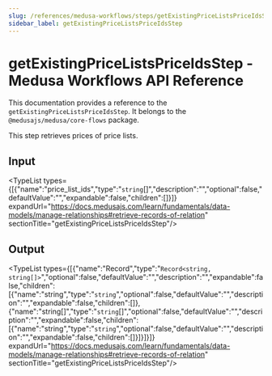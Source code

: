 ```yaml
---
slug: /references/medusa-workflows/steps/getExistingPriceListsPriceIdsStep
sidebar_label: getExistingPriceListsPriceIdsStep
---
```



# getExistingPriceListsPriceIdsStep - Medusa Workflows API Reference

This documentation provides a reference to the `getExistingPriceListsPriceIdsStep`. It belongs to the `@medusajs/medusa/core-flows` package.

This step retrieves prices of price lists.

## Input

<TypeList types={[{"name":"price_list_ids","type":"`string`[]","description":"","optional":false,"defaultValue":"","expandable":false,"children":[]}]} expandUrl="https://docs.medusajs.com/learn/fundamentals/data-models/manage-relationships#retrieve-records-of-relation" sectionTitle="getExistingPriceListsPriceIdsStep"/>

## Output

<TypeList types={[{"name":"Record","type":"`Record<string, string[]>`","optional":false,"defaultValue":"","description":"","expandable":false,"children":[{"name":"string","type":"`string`","optional":false,"defaultValue":"","description":"","expandable":false,"children":[]},{"name":"string[]","type":"`string`[]","optional":false,"defaultValue":"","description":"","expandable":false,"children":[{"name":"string","type":"`string`","optional":false,"defaultValue":"","description":"","expandable":false,"children":[]}]}]}]} expandUrl="https://docs.medusajs.com/learn/fundamentals/data-models/manage-relationships#retrieve-records-of-relation" sectionTitle="getExistingPriceListsPriceIdsStep"/>
